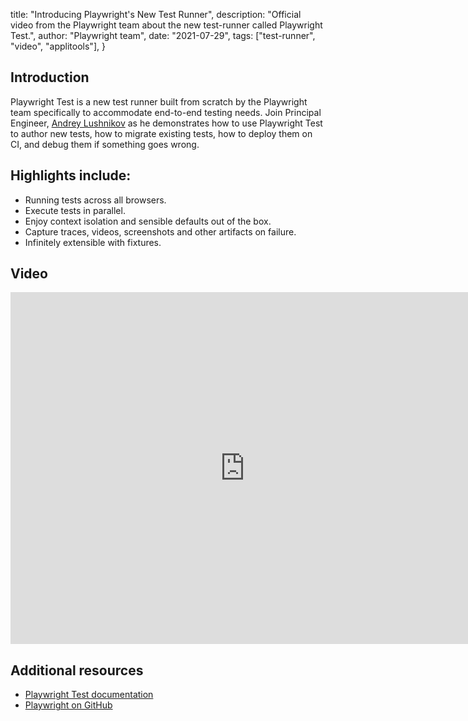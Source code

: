   title: "Introducing Playwright's New Test Runner",
  description: "Official video from the Playwright team about the new test-runner called Playwright Test.",
  author: "Playwright team",
  date: "2021-07-29",
  tags: ["test-runner", "video", "applitools"],
}

## Introduction

Playwright Test is a new test runner built from scratch by the Playwright team specifically to accommodate end-to-end testing needs. Join Principal Engineer, [Andrey Lushnikov](https://twitter.com/aslushnikov) as he demonstrates how to use Playwright Test to author new tests, how to migrate existing tests, how to deploy them on CI, and debug them if something goes wrong.

## Highlights include:

- Running tests across all browsers.
- Execute tests in parallel.
- Enjoy context isolation and sensible defaults out of the box.
- Capture traces, videos, screenshots and other artifacts on failure.
- Infinitely extensible with fixtures.

## Video

<div className="embed-youtube">
    <iframe src="https://www.youtube-nocookie.com/embed/_Jla6DyuEu4" frameBorder="0" allow="accelerometer; autoplay; clipboard-write; encrypted-media; gyroscope; picture-in-picture" width="750" height="563" allowFullScreen></iframe>
</div>

## Additional resources

- [Playwright Test documentation](https://playwright.dev/docs/intro)
- [Playwright on GitHub](https://github.com/microsoft/playwright)
